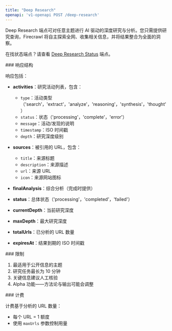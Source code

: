 ```yaml
---
title: "Deep Research"
openapi: 'v1-openapi POST /deep-research'
---
```


Deep Research 端点可对任意主题进行 AI 驱动的深度研究与分析。您只需提供研究查询，Firecrawl 将自主探索全网、收集相关信息，并将结果整合为全面的洞察。

在找状态端点？请查看 [Deep Research Status](/zh/api-reference/endpoint/deep-research-get) 端点。

<div id="response-structure">
  ### 响应结构
</div>

响应包括：

* **activities**：研究活动列表，包含：
  * `type`：活动类型（&#39;search&#39;，&#39;extract&#39;，&#39;analyze&#39;，&#39;reasoning&#39;，&#39;synthesis&#39;，&#39;thought&#39;）
  * `status`：状态（&#39;processing&#39;，&#39;complete&#39;，&#39;error&#39;）
  * `message`：活动/发现的说明
  * `timestamp`：ISO 时间戳
  * `depth`：研究深度级别

* **sources**：被引用的 URL，包含：
  * `title`：来源标题
  * `description`：来源描述
  * `url`：来源 URL
  * `icon`：来源网站图标

* **finalAnalysis**：综合分析（完成时提供）

* **status**：总体状态（&#39;processing&#39;，&#39;completed&#39;，&#39;failed&#39;）

* **currentDepth**：当前研究深度

* **maxDepth**：最大研究深度

* **totalUrls**：已分析的 URL 数量

* **expiresAt**：结果到期的 ISO 时间戳

<div id="limitations">
  ### 限制
</div>

1. 最适用于公开信息的主题
2. 研究任务最长为 10 分钟
3. 关键信息建议人工核验
4. Alpha 功能——方法论与输出可能会调整

<div id="billing">
  ### 计费
</div>

计费基于分析的 URL 数量：

* 每个 URL = 1 额度
* 使用 `maxUrls` 参数控制用量